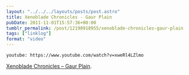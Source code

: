 ```yaml
---
layout: "../../../layouts/posts/post.astro"
title: Xenoblade Chronicles - Gaur Plain
pubDate: 2011-11-01T15:57:36+00:00
tumblr_permalink: /post/12198918955/xenoblade-chronicles-gaur-plain
tags: ["linklog"]
format: "video"
---
```


`youtube: https://www.youtube.com/watch?v=xweRl4LZlmo`

[Xenoblade Chronicles &#8211; Gaur Plain][1].

[1]: https://www.youtube.com/watch?v=xweRl4LZlmo

